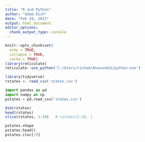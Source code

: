 ```yaml
---
title: "R and Python"
author: "Adam Rich"
date: "Feb 28, 2021"
output: html_document
editor_options: 
  chunk_output_type: console
---
```


```r
knitr::opts_chunk$set(
  echo = TRUE,
  collapse = TRUE,
  cache = TRUE)
library(reticulate)
reticulate::use_python('C:/Users/richad/Anaconda3/python.exe')
```


```r
library(tidyverse)
rstates <- read_csv('states.csv')
```



```python
import pandas as pd
import numpy as np
pstates = pd.read_csv('states.csv')
```


```r
dim(rstates)
head(rstates)
slice(rstates, 1:10)   # rstates[1:10, ]
```
```python
pstates.shape
pstates.head()
pstates.iloc[:9]

```
















